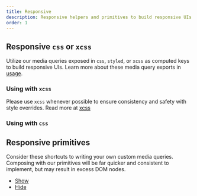 ```yaml
---
title: Responsive
description: Responsive helpers and primitives to build responsive UIs.
order: 1
---
```




<CodeDocsHeader
  name="@atlaskit/primitives"
  repository="https://bitbucket.org/atlassian/atlassian-frontend-mirror"
  directoryName="primitives"
/>

## Responsive `css` or `xcss`

Utilize our media queries exposed in `css`, `styled`, or `xcss` as computed keys to build responsive UIs. Learn more about these media query exports in [usage](/components/primitives/responsive/usage).

### Using with `xcss`

Please use `xcss` whenever possible to ensure consistency and safety with style overrides. Read more at [xcss](/components/primitives/xcss)

<Example
  Component={XCSSExample}
  packageName="@atlaskit/primitives/responsive"
/>

### Using with `css`

<Example Component={CSSExample} packageName="@atlaskit/primitives/responsive" />

## Responsive primitives

Consider these shortcuts to writing your own custom media queries. Composing with our primitives will be far quicker and consistent to implement, but may result in excess DOM nodes.

- [Show](/components/primitives/responsive/show)
- [Hide](/components/primitives/responsive/hide)
